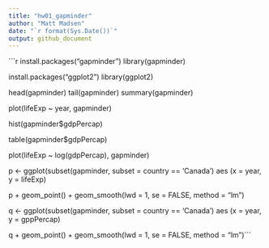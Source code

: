 ```yaml
---
title: "hw01_gapminder"
author: "Matt Madsen"
date: "`r format(Sys.Date())`"
output: github_document
---
```


```r
install.packages("gapminder")
library(gapminder)

install.packages("ggplot2")
library(ggplot2)

head(gapminder)
tail(gapminder)
summary(gapminder)

plot(lifeExp ~ year, gapminder)

hist(gapminder$gdpPercap)

table(gapminder$gdpPercap)

plot(lifeExp ~ log(gdpPercap), gapminder)

p <- ggplot(subset(gapminder, subset = country == 'Canada') aes (x = year, y = lifeExp) 

p + geom_point() + geom_smooth(lwd = 1, se = FALSE, method = "lm")

q <- ggplot(subset(gapminder, subset = country == 'Canada') aes (x = year, y = gppPercap)

q + geom_point() + geom_smooth(lwd = 1, se = FALSE, method = "lm")```












